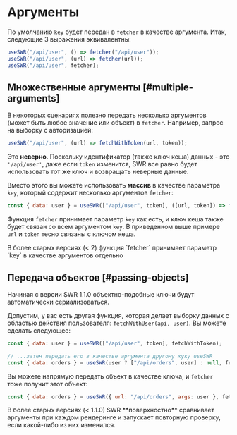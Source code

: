 # Аргументы

По умолчанию `key` будет передан в `fetcher` в качестве аргумента. Итак, следующие 3 выражения эквивалентны:

```js
useSWR("/api/user", () => fetcher("/api/user"));
useSWR("/api/user", (url) => fetcher(url));
useSWR("/api/user", fetcher);
```

## Множественные аргументы [#multiple-arguments]

В некоторых сценариях полезно передать несколько аргументов (может быть любое значение или объект) в `fetcher`. Например, запрос на выборку с авторизацией:

```js
useSWR("/api/user", (url) => fetchWithToken(url, token));
```

Это **неверно**. Поскольку идентификатор (также ключ кеша) данных - это `'/api/user'`,
даже если `token` изменится, SWR все равно будет использовать тот же ключ и возвращать неверные данные.

Вместо этого вы можете использовать **массив** в качестве параметра `key`, который содержит несколько аргументов `fetcher`:

```js
const { data: user } = useSWR(["/api/user", token], ([url, token]) => fetchWithToken(url, token));
```

Функция `fetcher` принимает параметр `key` как есть, и ключ кеша также будет связан со всем аргументом `key`. В приведенном выше примере `url` и `token` тесно связаны с ключом кеша.

<Callout emoji="⚠️">
  В более старых версиях (< 2) функция `fetcher` принимает параметр `key` в качестве аргументов отдельно
</Callout>

## Передача объектов [#passing-objects]


<Callout>Начиная с версии SWR 1.1.0 объектно-подобные ключи будут автоматически сериализоваться.</Callout>

Допустим, у вас есть другая функция, которая делает выборку данных с областью действия пользователя: `fetchWithUser(api, user)`. Вы можете сделать следующее:

```js
const { data: user } = useSWR(["/api/user", token], fetchWithToken);

// ...затем передать его в качестве аргумента другому хуку useSWR
const { data: orders } = useSWR(user ? ["/api/orders", user] : null, fetchWithUser);
```

Вы можете напрямую передать объект в качестве ключа, и `fetcher` тоже получит этот объект:

```js
const { data: orders } = useSWR({ url: "/api/orders", args: user }, fetcher);
```

<Callout emoji="⚠️">
  В более старых версиях (< 1.1.0) SWR **поверхностно** сравнивает аргументы при каждом рендеринге и запускает повторную проверку, если какой-либо из них изменился.
</Callout>
